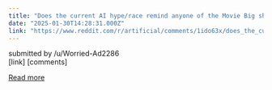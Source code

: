 ```yaml
---
title: "Does the current AI hype/race remind anyone of the Movie Big short?"
date: "2025-01-30T14:28:31.000Z"
link: "https://www.reddit.com/r/artificial/comments/1ido63x/does_the_current_ai_hyperace_remind_anyone_of_the/"
---
```


submitted by    /u/Worried-Ad2286  
 [link]   [comments]

[Read more](https://www.reddit.com/r/artificial/comments/1ido63x/does_the_current_ai_hyperace_remind_anyone_of_the/)
